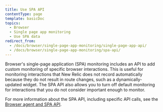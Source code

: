 ```yaml
---
title: Use SPA API
contentType: page
template: basicDoc
topics:
  - Browser
  - Single page app monitoring
  - Use SPA data
redirect_from:
  - /docs/browser/single-page-app-monitoring/single-page-app-api/
  - /docs/browser/single-page-app-monitoring/spa-api/
---
```


Browser's single-page application (SPA) monitoring includes an API to add custom monitoring of specific browser interactions. This is useful for monitoring interactions that New Relic does not record automatically because they do not result in route changes, such as a dynamically-updated widget. The SPA API also allows you to turn off default monitoring for interactions that you do not consider important enough to monitor.

For more information about the SPA API, including specific API calls, see the [Browser agent and SPA API](/docs/browser/new-relic-browser/browser-agent-spa-api).
